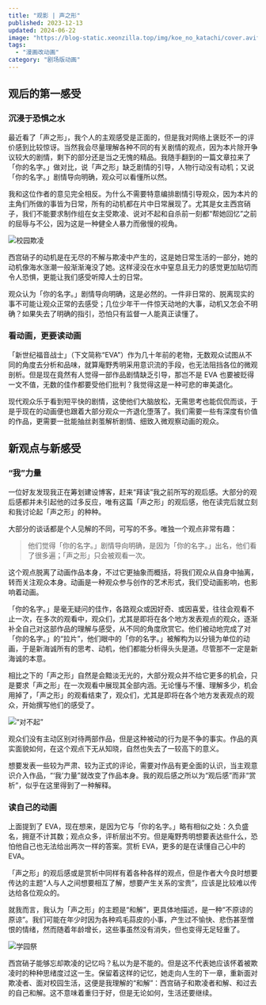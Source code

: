 ```yaml
---
title: "观影 | 声之形"
published: 2023-12-13
updated: 2024-06-22
image: "https://blog-static.xeonzilla.top/img/koe_no_katachi/cover.avif"
tags:
  - "漫画改动画"
category: "剧场版动画"
---
```

## 观后的第一感受
### 沉浸于恐惧之水
最近看了「声之形」，我个人的主观感受是正面的，但是我对网络上褒贬不一的评价感到比较惊讶。当然我会尽量理解各种不同的有关剧情的观点，因为本片除开争议较大的剧情，剩下的部分还是当之无愧的精品。我随手翻到的一篇文章拉来了「你的名字。」做对比，说「声之形」缺乏剧情的引导，人物行动没有动机；又说「你的名字。」剧情导向明确，观众可以看懂所以然。

我和这位作者的意见完全相反。为什么不需要特意编排剧情引导观众，因为本片的主角们所做的事皆为日常，所有的动机都在片中日常展现了。尤其是女主西宫硝子，我们不能要求制作组在女主受欺凌、说对不起和自杀前一刻都“帮她回忆”之前的屈辱与不公，因为这是一种健全人暴力而傲慢的视角。

![校园欺凌](https://blog-static.xeonzilla.top/img/koe_no_katachi/01.avif "校园欺凌")

西宫硝子的动机是在无尽的不解与欺凌中产生的，这是她日常生活的一部分，她的动机像海水涨潮一般渐渐淹没了她。这样浸没在水中窒息且无力的感觉更加贴切而令人恐惧，更能让我们感受听障人士的日常。

观众认为「你的名字。」剧情导向明确，这是必然的。一件非日常的、脱离现实的事不可能让观众正常的去感受；几位少年干一件惊天动地的大事，动机又怎会不明确？如果失去了明确的指引，恐怕只有监督一人能真正读懂了。

### 看动画，更要读动画
「新世纪福音战士」（下文简称“EVA”）作为几十年前的老物，无数观众试图从不同的角度去分析和品味，就算庵野秀明采用意识流的手段，也无法阻挡各位的微观剖析。但是现在竟然有人觉得一部作品剧情缺乏引导，那岂不是 EVA 也要被贬得一文不值，无数的佳作都要受他们批判？我觉得这是一种可悲的审美退化。

现代观众乐于看到短平快的剧情，这使他们大脑放松，无需思考也能侃侃而谈，于是乎现在的动画便也跟着大部分观众一齐退化堕落了。我们需要一些有深度有价值的作品，更需要一批能抽丝剥茧解析剧情、细致入微观察动画的观众。

## 新观点与新感受
### “我”力量
一位好友发现我正在筹划建设博客，赶来“拜读”我之前所写的观后感。大部分的观后感都并未引起他的过多反应，唯有这篇「声之形」的观后感，他在读完后就立刻和我讨论起「声之形」的种种。

大部分的谈话都是个人见解的不同，可写的不多。唯独一个观点非常有趣：

>他们觉得「你的名字。」剧情导向明确，是因为「你的名字。」出名，他们看了很多遍；「声之形」只会被观看一次。

这个观点脱离了动画作品本身，不过它更抽象而概括，将我们观众从自身中抽离，转而关注观众本身。动画是一种观众参与创作的艺术形式，我们受动画影响，也影响着动画。

「你的名字。」是毫无疑问的佳作，各路观众或因好奇、或因喜爱，往往会观看不止一次，在多次的观看中，观众们，尤其是即将在各个地方发表观点的观众，逐渐补全自己对这部作品的理解与感受，从不同的角度欣赏它。他们被动地完成了对「你的名字。」的“拉片”，他们眼中的「你的名字。」被解构为以分镜为单位的动画，于是新海诚所有的思考、动机，他们都能分析得头头是道。尽管那不一定是新海诚的本意。

相比之下的「声之形」自然是会黯淡无光的，大部分观众并不给它更多的机会，只是要求「声之形」在一次观看中展现其全部内涵。无论懂与不懂、理解多少，机会用掉了，「声之形」的观看结束了，观众们，尤其是即将在各个地方发表观点的观众，开始撰写他们的感受了。

![“对不起”](https://blog-static.xeonzilla.top/img/koe_no_katachi/02.avif "“对不起”")

观众们没有主动区别对待两部作品，但是这种被动的行为是不争的事实。作品的真实面貌如何，在这个观点下无从知晓，自然也失去了一较高下的意义。

想要发表一些较为严肃、较为正式的评论，需要对作品有更全面的认识，当主观意识介入作品，“‘我’力量”就改变了作品本身。我的观后感之所以为“观后感”而非“赏析”，似乎在这里得到了一种解释。

### 读自己的动画
上面提到了 EVA，现在想来，是因为它与「你的名字。」略有相似之处：久负盛名，拥趸不计其数；观点众多，评析层出不穷。但是庵野秀明想要表达些什么，恐怕他自己也无法给出两次一样的答案。赏析 EVA，更多的是在读懂自己心中的 EVA。

「声之形」的观后感或是赏析中同样有着各种各样的观点，但是作者大今良时想要传达的主题“人与人之间想要相互了解，想要产生关系的宝贵”，应该是比较难以传达给各位观众的。

就我而言，我认为「声之形」的主题是“和解”，更具体地描述，是一种“不原谅的原谅”。我们可能在年少时因为各种鸡毛蒜皮的小事，产生过不愉快、悲伤甚至憎恨的情绪，然而随着年龄增长，这些事虽然没有消失，但也变得无足轻重了。

![学园祭](https://blog-static.xeonzilla.top/img/koe_no_katachi/03.avif "学园祭")

西宫硝子能够忘却欺凌的记忆吗？私以为是不能的。但是这不代表她应该怀着被欺凌时的种种思绪度过这一生。保留着这样的记忆，她走向人生的下一章，重新面对欺凌者、面对校园生活，这便是我理解的“和解”：西宫硝子和欺凌者和解、和过去的自己和解。这不意味着重归于好，但是无论如何，生活还要继续。
